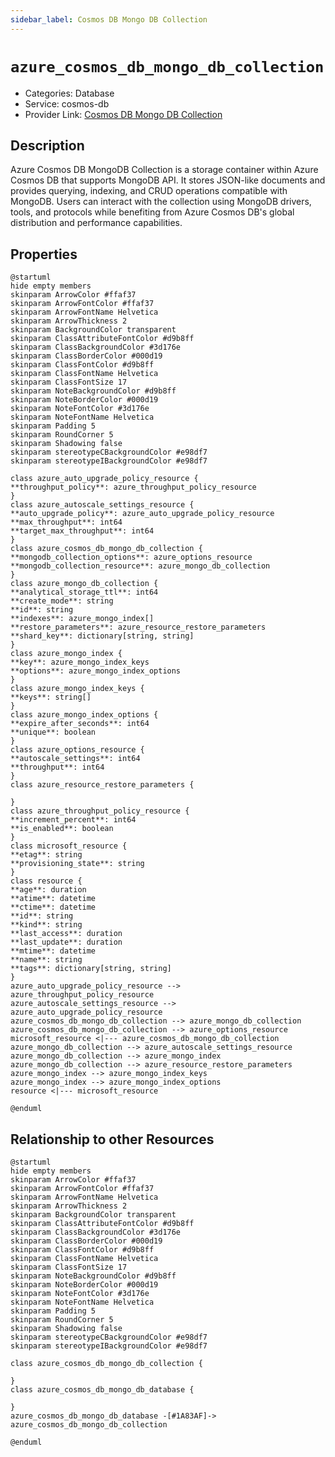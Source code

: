 ```yaml
---
sidebar_label: Cosmos DB Mongo DB Collection
---
```


# `azure_cosmos_db_mongo_db_collection`

- Categories: Database
- Service: cosmos-db
- Provider Link: [Cosmos DB Mongo DB Collection](https://learn.microsoft.com/en-us/azure/cosmos-db/mongodb/)

## Description

Azure Cosmos DB MongoDB Collection is a storage container within Azure Cosmos DB that supports MongoDB API. It stores JSON-like documents and provides querying, indexing, and CRUD operations compatible with MongoDB. Users can interact with the collection using MongoDB drivers, tools, and protocols while benefiting from Azure Cosmos DB's global distribution and performance capabilities.

## Properties

<ZoomPanPinch>

```kroki imgType="plantuml" imgAlt="Diagram of Cosmos DB Mongo DB Collection data model"
@startuml
hide empty members
skinparam ArrowColor #ffaf37
skinparam ArrowFontColor #ffaf37
skinparam ArrowFontName Helvetica
skinparam ArrowThickness 2
skinparam BackgroundColor transparent
skinparam ClassAttributeFontColor #d9b8ff
skinparam ClassBackgroundColor #3d176e
skinparam ClassBorderColor #000d19
skinparam ClassFontColor #d9b8ff
skinparam ClassFontName Helvetica
skinparam ClassFontSize 17
skinparam NoteBackgroundColor #d9b8ff
skinparam NoteBorderColor #000d19
skinparam NoteFontColor #3d176e
skinparam NoteFontName Helvetica
skinparam Padding 5
skinparam RoundCorner 5
skinparam Shadowing false
skinparam stereotypeCBackgroundColor #e98df7
skinparam stereotypeIBackgroundColor #e98df7

class azure_auto_upgrade_policy_resource {
**throughput_policy**: azure_throughput_policy_resource
}
class azure_autoscale_settings_resource {
**auto_upgrade_policy**: azure_auto_upgrade_policy_resource
**max_throughput**: int64
**target_max_throughput**: int64
}
class azure_cosmos_db_mongo_db_collection {
**mongodb_collection_options**: azure_options_resource
**mongodb_collection_resource**: azure_mongo_db_collection
}
class azure_mongo_db_collection {
**analytical_storage_ttl**: int64
**create_mode**: string
**id**: string
**indexes**: azure_mongo_index[]
**restore_parameters**: azure_resource_restore_parameters
**shard_key**: dictionary[string, string]
}
class azure_mongo_index {
**key**: azure_mongo_index_keys
**options**: azure_mongo_index_options
}
class azure_mongo_index_keys {
**keys**: string[]
}
class azure_mongo_index_options {
**expire_after_seconds**: int64
**unique**: boolean
}
class azure_options_resource {
**autoscale_settings**: int64
**throughput**: int64
}
class azure_resource_restore_parameters {

}
class azure_throughput_policy_resource {
**increment_percent**: int64
**is_enabled**: boolean
}
class microsoft_resource {
**etag**: string
**provisioning_state**: string
}
class resource {
**age**: duration
**atime**: datetime
**ctime**: datetime
**id**: string
**kind**: string
**last_access**: duration
**last_update**: duration
**mtime**: datetime
**name**: string
**tags**: dictionary[string, string]
}
azure_auto_upgrade_policy_resource --> azure_throughput_policy_resource
azure_autoscale_settings_resource --> azure_auto_upgrade_policy_resource
azure_cosmos_db_mongo_db_collection --> azure_mongo_db_collection
azure_cosmos_db_mongo_db_collection --> azure_options_resource
microsoft_resource <|--- azure_cosmos_db_mongo_db_collection
azure_mongo_db_collection --> azure_autoscale_settings_resource
azure_mongo_db_collection --> azure_mongo_index
azure_mongo_db_collection --> azure_resource_restore_parameters
azure_mongo_index --> azure_mongo_index_keys
azure_mongo_index --> azure_mongo_index_options
resource <|--- microsoft_resource

@enduml
```

</ZoomPanPinch>

## Relationship to other Resources

<ZoomPanPinch>

```kroki imgType="plantuml" imgAlt="Diagram of Cosmos DB Mongo DB Collection resource relationships"
@startuml
hide empty members
skinparam ArrowColor #ffaf37
skinparam ArrowFontColor #ffaf37
skinparam ArrowFontName Helvetica
skinparam ArrowThickness 2
skinparam BackgroundColor transparent
skinparam ClassAttributeFontColor #d9b8ff
skinparam ClassBackgroundColor #3d176e
skinparam ClassBorderColor #000d19
skinparam ClassFontColor #d9b8ff
skinparam ClassFontName Helvetica
skinparam ClassFontSize 17
skinparam NoteBackgroundColor #d9b8ff
skinparam NoteBorderColor #000d19
skinparam NoteFontColor #3d176e
skinparam NoteFontName Helvetica
skinparam Padding 5
skinparam RoundCorner 5
skinparam Shadowing false
skinparam stereotypeCBackgroundColor #e98df7
skinparam stereotypeIBackgroundColor #e98df7

class azure_cosmos_db_mongo_db_collection {

}
class azure_cosmos_db_mongo_db_database {

}
azure_cosmos_db_mongo_db_database -[#1A83AF]-> azure_cosmos_db_mongo_db_collection

@enduml
```

</ZoomPanPinch>
